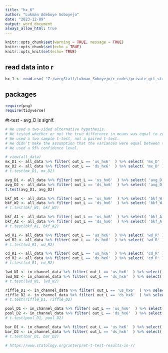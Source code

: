 ```yaml
---
title: "hx_6"
author: "Lukman Adeboye Soboyejo"
date: "2023-12-09"
output: word_document
always_allow_html: true
---
```


```r

knitr::opts_chunk$set(warning = TRUE, message = TRUE) 
knitr::opts_chunk$set(echo = TRUE)
knitr::opts_knit$set(echo= TRUE)

```


## read data into r
```r
hx_1 <- read.csv( "Z:/wergStaff/Lukman_Soboyejo/r_codes/private_git_stream_data/lucas_WERG/data/hx_1.csv" )
```

## packages
```r

require(png)
require(tidyverse)

```


#t-test
- avg_D is signif.
```r

# We used a two-sided alternative hypothesis.
# We tested whether or not the true difference in means was equal to zero.
# We used a two sample t-test, not a paired t-test.
# We didn’t make the assumption that the variances were equal between the groups.
# We used a 95% confidence level.

# view(all_data)
mx_D1 <- all_data %>% filter( out_L == 'us_hx6'  ) %>% select( 'mx_D' ) 
mx_D2 <- all_data %>% filter( out_L == 'ds_hx6'  ) %>% select( 'mx_D' ) 
# t.test(mx_D1, mx_D2)

avg_D1 <- all_data %>% filter( out_L == 'us_hx6'  ) %>% select( 'avg_D' ) 
avg_D2 <- all_data %>% filter( out_L == 'ds_hx6'  ) %>% select( 'avg_D' ) 
t.test(avg_D1, avg_D2)

bkf_W1 <- all_data %>% filter( out_L == 'us_hx6'  ) %>% select( 'bkf_W' ) 
bkf_W2 <- all_data %>% filter( out_L == 'ds_hx6'  ) %>% select( 'bkf_W' ) 
# t.test(bkf_W1, bkf_W2)

bkf_A1 <- all_data %>% filter( out_L == 'us_hx6'  ) %>% select( 'bkf_A' ) 
bkf_A2 <- all_data %>% filter( out_L == 'ds_hx6'  ) %>% select( 'bkf_A' ) 
# t.test(bkf_A1, bkf_A2)

wd_R1 <- all_data %>% filter( out_L == 'us_hx6'  ) %>% select( 'wd_R' ) 
wd_R2 <- all_data %>% filter( out_L == 'ds_hx6'  ) %>% select( 'wd_R' ) 
# t.test(wd_R1, wd_R2)

cd_R1 <- all_data %>% filter( out_L == 'us_hx6'  ) %>% select( 'cd_R' ) 
cd_R2 <- all_data %>% filter( out_L == 'ds_hx6'  ) %>% select( 'cd_R' ) 
# t.test(cd_R1, cd_R2)

lwd_N1 <- in_channel_data %>% filter( out_L == 'us_hx6'  ) %>% select( 'lwd_N' ) 
lwd_N2 <- in_channel_data %>% filter( out_L == 'ds_hx6'  ) %>% select( 'lwd_N' ) 
# t.test(lwd_N1, lwd_N2)

riffle_D1 <- in_channel_data %>% filter( out_L == 'us_hx6'  ) %>% select( 'riffle_D' )
riffle_D2 <- in_channel_data %>% filter( out_L == 'ds_hx6'  ) %>% select( 'riffle_D' )
# t.test(riffle_D1, riffle_D2)

pool_D1 <- in_channel_data %>% filter( out_L == 'us_hx6'  ) %>% select( 'pool_D' )
pool_D2 <- in_channel_data %>% filter( out_L == 'ds_hx6'  ) %>% select( 'pool_D' )
# t.test(pool_D1, pool_D2)

bar_D1 <- in_channel_data %>% filter( out_L == 'us_hx6'  ) %>% select( 'Bars' )
bar_D2 <- in_channel_data %>% filter( out_L == 'ds_hx6'  ) %>% select( 'Bars' )
# t.test(bar_D1, bar_D2)

# https://www.statology.org/interpret-t-test-results-in-r/

```